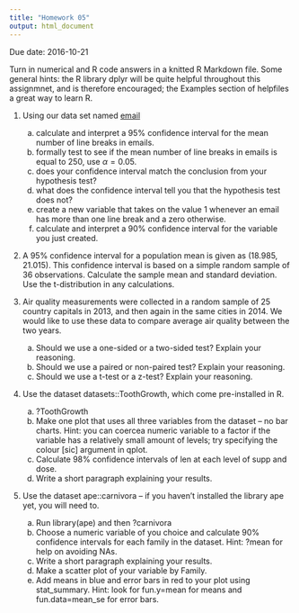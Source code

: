 ```yaml
---
title: "Homework 05"
output: html_document
---
```


Due date: 2016-10-21

Turn in numerical and R code answers in a knitted R Markdown file.  Some general hints: the R library dplyr will be quite helpful throughout this assignmnet, and is therefore encouraged; the Examples section of helpfiles a great way to learn R.

1. Using our data set named [email](https://roualdes.us/data/email.csv)

    a. calculate and interpret a 95% confidence interval for the mean number of line breaks in emails.
    b. formally test to see if the mean number of line breaks in emails is equal to $250$, use $\alpha=0.05$.
    c. does your confidence interval match the conclusion from your hypothesis test?
    d. what does the confidence interval tell you that the hypothesis test does not?
    e. create a new variable that takes on the value 1 whenever an email has more than one line break and a zero otherwise.
    f. calculate and interpret a $90$\% confidence interval for the variable you just created.


2. A 95% confidence interval for a population mean is given as (18.985, 21.015).  This confidence interval is based on a simple random sample of 36 observations. Calculate the sample mean and standard deviation.  Use the t-distribution in any calculations.


3. Air quality measurements were collected in a random sample of 25 country capitals in 2013, and then again in the same cities in 2014. We would like to use these data to compare average air quality between the two years.

    a. Should we use a one-sided or a two-sided test? Explain your reasoning.
    b. Should we use a paired or non-paired test? Explain your reasoning.
    c. Should we use a t-test or a z-test? Explain your reasoning.

4. Use the dataset datasets::ToothGrowth, which come pre-installed in R.

    a. ?ToothGrowth
    b. Make one plot that uses all three variables from the dataset -- no bar charts.  Hint: you can coercea numeric variable to a factor if the variable has a relatively small amount of levels; try specifying the colour [sic] argument in qplot.
    c. Calculate 98% confidence intervals of len at each level of supp and dose.
    d. Write a short paragraph explaining your results.

5. Use the dataset ape::carnivora -- if you haven't installed the library ape yet, you will need to.

    a. Run library(ape) and then ?carnivora
    b. Choose a numeric variable of you choice and calculate 90% confidence intervals for each family in the dataset.  Hint: ?mean for help on avoiding NAs.
    c. Write a short paragraph explaining your results.
    d. Make a scatter plot of your variable by Family.
    e. Add means in blue and error bars in red to your plot using stat_summary.  Hint: look for fun.y=mean for means and fun.data=mean_se for error bars.
